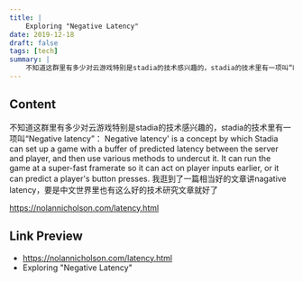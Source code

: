 ```yaml
---
title: |
    Exploring "Negative Latency"
date: 2019-12-18
draft: false
tags: [tech]
summary: |
    不知道这群里有多少对云游戏特别是stadia的技术感兴趣的，stadia的技术里有一项叫“Negative latency”
---
```


## Content

不知道这群里有多少对云游戏特别是stadia的技术感兴趣的，stadia的技术里有一项叫“Negative latency”：
Negative latency' is a concept by which Stadia can set up a game with a buffer of predicted latency between the server and player, and then use various methods to undercut it. It can run the game at a super-fast framerate so it can act on player inputs earlier, or it can predict a player's button presses.
我逛到了一篇相当好的文章讲nagative latency，要是中文世界里也有这么好的技术研究文章就好了

https://nolannicholson.com/latency.html

## Link Preview

- https://nolannicholson.com/latency.html
- Exploring "Negative Latency"
